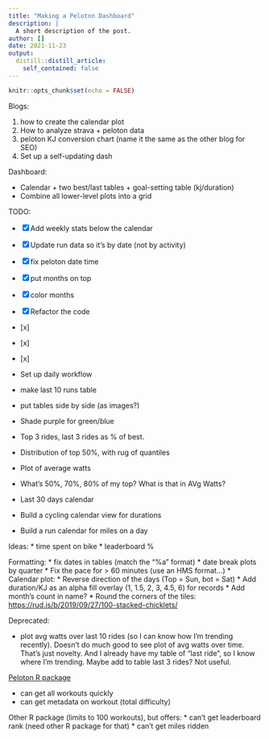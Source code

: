 ```yaml
---
title: "Making a Peloton Dashboard"
description: |
  A short description of the post.
author: []
date: 2021-11-23
output:
  distill::distill_article:
    self_contained: false
---
```



```r
knitr::opts_chunk$set(echo = FALSE)
```


Blogs: 

1. how to create the calendar plot 
2. How to analyze strava + peloton data 
3. peloton KJ conversion chart (name it the same as the
other blog for SEO) 
4. Set up a self-updating dash

Dashboard: 

- Calendar + two best/last tables + goal-setting table
(kj/duration)
- Combine all lower-level plots into a grid

TODO: 

- [x] Add weekly stats below the calendar 
- [x] Update run data so it's by date (not by activity) 
- [x] fix peloton date time 
- [x] put months on top 
- [x] color months
- [x] Refactor the code 
- [x]
- [x]
- [x]
* Set up daily workflow 
* make last 10 runs table
* put tables side by side (as images?)

* Shade purple for green/blue
* Top 3 rides, last 3 rides as % of best.
* Distribution of top 50%, with rug of quantiles
* Plot of average watts
* What's 50%, 70%, 80% of my top? What is that in AVg Watts?
* Last 30 days calendar

* Build a cycling calendar view for durations
* Build a run calendar for miles on a day 

Ideas: \* time spent on bike \* leaderboard %

Formatting:
* fix dates in tables (match the "%a" format)
* date break plots by quarter
* Fix the pace for > 60 minutes (use an HMS format...)
* Calendar plot:
  * Reverse direction of the days (Top = Sun, bot = Sat) 
  * Add duration/KJ as an alpha fill overlay (1, 1.5, 2, 3, 4.5, 6) for records 
  * Add month's count in name? 
  * Round the corners of the tiles: <https://rud.is/b/2019/09/27/100-stacked-chicklets/> 

Deprecated:

* plot avg watts over last
10 rides (so I can know how I'm trending recently). Doesn't do much good
to see plot of avg watts over time. That's just novelty. And I already
have my table of "last ride", so I know where I'm trending. Maybe add to
table last 3 rides? Not useful.

[Peloton R package](https://lgellis.github.io/pelotonR/)

-   can get all workouts quickly
-   can get metadata on workout (total difficulty)

Other R package (limits to 100 workouts), but offers: \* can't get
leaderboard rank (need other R package for that) \* can't get miles
ridden


